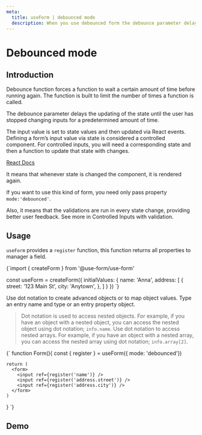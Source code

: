 ```yaml
---
meta:
  title: useForm | debounced mode
  description: When you use debounced form the debounce parameter delays the updating of the state until the user has stopped changing inputs for a predetermined amount of time.
---
```



# Debounced mode

## Introduction

Debounce function forces a function to wait a certain amount of time before running again. The function is built to limit the number of times a function is called.

The debounce parameter delays the updating of the state until the user has stopped changing inputs for a predetermined amount of time.

The input value is set to state values and then updated via React events. Defining a form’s input value via state is considered a controlled component. For controlled inputs, you will need a corresponding state and then a function to update that state with changes.

[React Docs](https://reactjs.org/docs/forms.html)

It means that whenever state is changed the component, it is rendered again.

If you want to use this kind of form, you need only pass property `mode:'debounced'`.

Also, it means that the validations are run in every state change, providing better user feedback.
See more in Controlled Inputs with validation.

## Usage

`useForm` provides a `register` function, this function returns all properties to manager a field.

<CodeBlock language="jsx">
  {`import { createForm } from '@use-form/use-form'

const useForm = createForm({
  initialValues: {
    name: 'Anna',
    address: [
      {
        street: '123 Main St',
        city: 'Anytown',
      },
    ]
  }
})
`}
</CodeBlock>

Use dot notation to create advanced objects or to map object values. Type an entry name and type or an entry property object.

> Dot notation is used to access nested objects. For example, if you have an object with a nested object, you can access the nested object using dot notation; `info.name`.
> Use dot notation to access nested arrays. For example, if you
> have an object with a nested array, you can access the nested array using dot notation;
> `info.array[2]`.

<CodeBlock language="jsx">
  {`
   function Form(){
    const { register } = useForm({ mode: 'debounced'})

    return (
      <form>
        <input ref={register('name')} />
        <input ref={register('address.street')} />
        <input ref={register('address.city')} />
      </form>
    )
   }
`}
</CodeBlock>

## Demo

<Demo url="https://codesandbox.io/embed/useform-debounced-sdokv?fontsize=14&hidenavigation=1&theme=dark" />